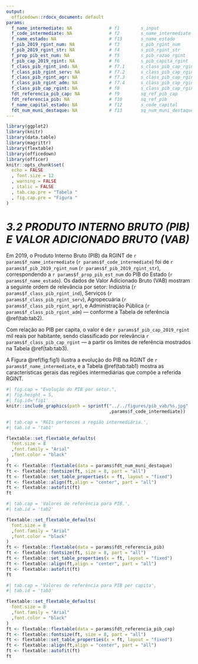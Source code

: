 ```yaml
---
output: 
  officedown::rdocx_document: default
params:
  f_name_intermediate: NA              # f1        s_input  
  f_code_intermediate: NA              # f2        s_name_intermediate  
  f_name_estado: NA                    # f13       s_name_estado   
  f_pib_2019_rgint_num: NA             # f3        s_pib_rgint_num  
  f_pib_2019_rgint_str: NA             # f4        s_pib_rgint_str  
  f_prop_pib_est_num: NA               # f5        s_pib_razao_rgint
  f_pib_cap_2019_rgint: NA             # f6        s_pib_capita_rgint
  f_class_pib_rgint_ind: NA            # f7.1      s_class_pib_cap_rgint_ind indústria
  f_class_pib_rgint_serv: NA           # f7.2      s_class_pib_cap_rgint_serv indústria
  f_class_pib_rgint_agr: NA            # f7.3      s_class_pib_cap_rgint_agr indústria
  f_class_pib_rgint_adm: NA            # f7.4      s_class_pib_cap_rgint_adm indústria
  f_class_pib_cap_rgint: NA            # f8        s_class_pib_cap_rgint
  fdt_referencia_pib_cap: NA           # f9        sq_ref_pib_cap 
  fdt_referencia_pib: NA               # f10       sq_ref_pib    
  f_name_capital_estado: NA            # f12       s_code_capital
  fdt_num_muni_destaque: NA            # f13       sq_num_muni_destaque 
---
```


```r
library(ggplot2)
library(knitr)
library(data.table)
library(magrittr)
library(flextable)
library(officedown)
library(officer)
knitr::opts_chunk$set(
  echo = FALSE
  , font.size = 12
  , warning = FALSE
  , italic = FALSE
  , tab.cap.pre = "Tabela "
  , fig.cap.pre = "Figura "
)
```

# *3.2 PRODUTO INTERNO BRUTO (PIB) E VALOR ADICIONADO BRUTO (VAB)*

Em 2019, o Produto Interno Bruto (PIB) da RGINT de `r params$f_name_intermediate` (`r params$f_code_intermediate`) foi de `r params$f_pib_2019_rgint_num` (`r params$f_pib_2019_rgint_str`), correspondendo a `r params$f_prop_pib_est_num` do PIB do Estado (`r params$f_name_estado`). Os dados de Valor Adicionado Bruto (VAB) mostram a seguinte ordem de relevância por setor:  Indústria (`r params$f_class_pib_rgint_ind`), Serviços (`r params$f_class_pib_rgint_serv`), Agropecuária (`r params$f_class_pib_rgint_agr`), e Administração Pública (`r params$f_class_pib_rgint_adm`) --- conforme a Tabela de referência \@ref(tab:tab2).

Com relação ao PIB per capita, o valor é de `r params$f_pib_cap_2019_rgint` mil reais por habitante, sendo classificado por relevância `r params$f_class_pib_cap_rgint` --- a partir os limites de referência mostrados na Tabela \@ref(tab:tab3).


A Figura \@ref(fig:fig1) ilustra a evolução do PIB na RGINT de `r params$f_name_intermediate`, e a Tabela \@ref(tab:tab1)
mostra as características gerais das regiões intermediárias que compõe a referida RGINT.

```r
#| fig.cap = "Evolução do PIB por setor.",
#| fig.height = 5,
#| fig.id='fig1'
knitr::include_graphics(path = sprintf("../../figures/pib_vab/%s.jpg"
                                       ,params$f_code_intermediate))
```

```r
#| tab.cap = 'RGIs pertences a região intermediária.',
#| tab.id = 'tab1'

flextable::set_flextable_defaults(
  font.size = 8
  ,font.family = "Arial"
  ,font.color = "black"
)
ft <- flextable::flextable(data = params$fdt_num_muni_destaque)
ft <- flextable::fontsize(ft, size = 8, part = "all")
ft <- flextable::set_table_properties(x = ft, layout = "fixed")
ft <- flextable::align(ft,align = "center", part = "all")
ft <- flextable::autofit(ft)
ft
```




```r
#| tab.cap = 'Valores de referência para PIB.',
#| tab.id = 'tab2'

flextable::set_flextable_defaults(
  font.size = 8
  ,font.family = "Arial"
  ,font.color = "black"
)
ft <- flextable::flextable(data = params$fdt_referencia_pib)
ft <- flextable::fontsize(ft, size = 8, part = "all")
ft <- flextable::set_table_properties(x = ft, layout = "fixed")
ft <- flextable::align(ft,align = "center", part = "all")
ft <- flextable::autofit(ft)
ft
```

```r
#| tab.cap = 'Valores de referência para PIB per capita',
#| tab.id = 'tab3'

flextable::set_flextable_defaults(
  font.size = 8
  ,font.family = "Arial"
  ,font.color = "black"
)
ft <- flextable::flextable(data = params$fdt_referencia_pib_cap)
ft <- flextable::fontsize(ft, size = 8, part = "all")
ft <- flextable::set_table_properties(x = ft, layout = "fixed")
ft <- flextable::align(ft,align = "center", part = "all")
ft <- flextable::autofit(ft)
ft
```


